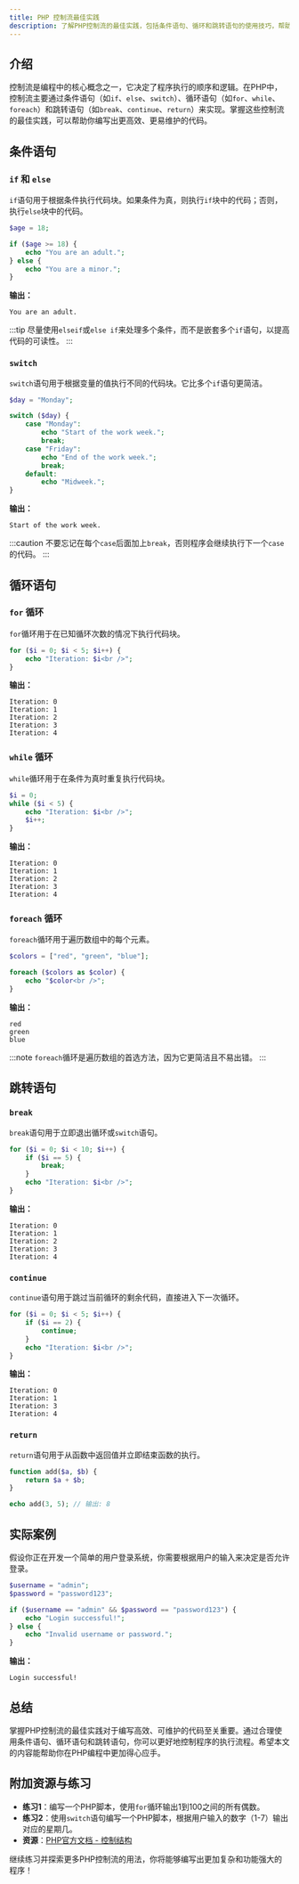 ```yaml
---
title: PHP 控制流最佳实践
description: 了解PHP控制流的最佳实践，包括条件语句、循环和跳转语句的使用技巧，帮助初学者编写高效、可维护的代码。
---
```


## 介绍

控制流是编程中的核心概念之一，它决定了程序执行的顺序和逻辑。在PHP中，控制流主要通过条件语句（如`if`、`else`、`switch`）、循环语句（如`for`、`while`、`foreach`）和跳转语句（如`break`、`continue`、`return`）来实现。掌握这些控制流的最佳实践，可以帮助你编写出更高效、更易维护的代码。

## 条件语句

### `if` 和 `else`

`if`语句用于根据条件执行代码块。如果条件为真，则执行`if`块中的代码；否则，执行`else`块中的代码。

```php
$age = 18;

if ($age >= 18) {
    echo "You are an adult.";
} else {
    echo "You are a minor.";
}
```

**输出：**
```
You are an adult.
```

:::tip
尽量使用`elseif`或`else if`来处理多个条件，而不是嵌套多个`if`语句，以提高代码的可读性。
:::

### `switch`

`switch`语句用于根据变量的值执行不同的代码块。它比多个`if`语句更简洁。

```php
$day = "Monday";

switch ($day) {
    case "Monday":
        echo "Start of the work week.";
        break;
    case "Friday":
        echo "End of the work week.";
        break;
    default:
        echo "Midweek.";
}
```

**输出：**
```
Start of the work week.
```

:::caution
不要忘记在每个`case`后面加上`break`，否则程序会继续执行下一个`case`的代码。
:::

## 循环语句

### `for` 循环

`for`循环用于在已知循环次数的情况下执行代码块。

```php
for ($i = 0; $i < 5; $i++) {
    echo "Iteration: $i<br />";
}
```

**输出：**
```
Iteration: 0
Iteration: 1
Iteration: 2
Iteration: 3
Iteration: 4
```

### `while` 循环

`while`循环用于在条件为真时重复执行代码块。

```php
$i = 0;
while ($i < 5) {
    echo "Iteration: $i<br />";
    $i++;
}
```

**输出：**
```
Iteration: 0
Iteration: 1
Iteration: 2
Iteration: 3
Iteration: 4
```

### `foreach` 循环

`foreach`循环用于遍历数组中的每个元素。

```php
$colors = ["red", "green", "blue"];

foreach ($colors as $color) {
    echo "$color<br />";
}
```

**输出：**
```
red
green
blue
```

:::note
`foreach`循环是遍历数组的首选方法，因为它更简洁且不易出错。
:::

## 跳转语句

### `break`

`break`语句用于立即退出循环或`switch`语句。

```php
for ($i = 0; $i < 10; $i++) {
    if ($i == 5) {
        break;
    }
    echo "Iteration: $i<br />";
}
```

**输出：**
```
Iteration: 0
Iteration: 1
Iteration: 2
Iteration: 3
Iteration: 4
```

### `continue`

`continue`语句用于跳过当前循环的剩余代码，直接进入下一次循环。

```php
for ($i = 0; $i < 5; $i++) {
    if ($i == 2) {
        continue;
    }
    echo "Iteration: $i<br />";
}
```

**输出：**
```
Iteration: 0
Iteration: 1
Iteration: 3
Iteration: 4
```

### `return`

`return`语句用于从函数中返回值并立即结束函数的执行。

```php
function add($a, $b) {
    return $a + $b;
}

echo add(3, 5); // 输出: 8
```

## 实际案例

假设你正在开发一个简单的用户登录系统，你需要根据用户的输入来决定是否允许登录。

```php
$username = "admin";
$password = "password123";

if ($username == "admin" && $password == "password123") {
    echo "Login successful!";
} else {
    echo "Invalid username or password.";
}
```

**输出：**
```
Login successful!
```

## 总结

掌握PHP控制流的最佳实践对于编写高效、可维护的代码至关重要。通过合理使用条件语句、循环语句和跳转语句，你可以更好地控制程序的执行流程。希望本文的内容能帮助你在PHP编程中更加得心应手。

## 附加资源与练习

- **练习1**：编写一个PHP脚本，使用`for`循环输出1到100之间的所有偶数。
- **练习2**：使用`switch`语句编写一个PHP脚本，根据用户输入的数字（1-7）输出对应的星期几。
- **资源**：[PHP官方文档 - 控制结构](https://www.php.net/manual/en/language.control-structures.php)

继续练习并探索更多PHP控制流的用法，你将能够编写出更加复杂和功能强大的程序！